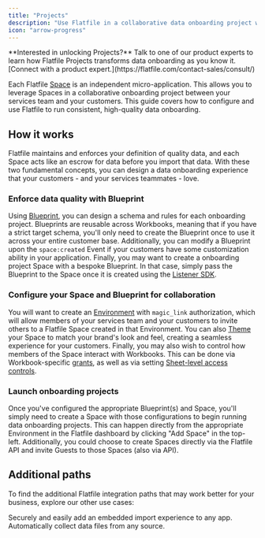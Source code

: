 ```yaml
---
title: "Projects"
description: "Use Flatfile in a collaborative data onboarding project with your customer."
icon: "arrow-progress"
---
```


<Tip>
  **Interested in unlocking Projects?** Talk to one of our product experts to
  learn how Flatfile Projects transforms data onboarding as you know it.
  [Connect with a product expert.](https://flatfile.com/contact-sales/consult/)
</Tip>

Each Flatfile <Tooltip tip="A micro-application...">[Space](../../developer-tools/spaces)</Tooltip> is an independent micro-application. This allows you to leverage Spaces in a collaborative onboarding project between your services team and your customers. This guide covers how to configure and use Flatfile to run consistent, high-quality data onboarding.

## How it works

Flatfile maintains and enforces your definition of quality data, and each Space acts like an escrow for data before you import that data.
With these two fundamental concepts, you can design a data onboarding experience that your customers - and your services teammates - love.

### Enforce data quality with Blueprint

Using <Tooltip tip="A Data Definition Language...">[Blueprint](../../blueprint/overview)</Tooltip>, you can design a schema and rules for each onboarding project.
Blueprints are reusable across Workbooks, meaning that if you have a strict target schema, you'll only need to create the Blueprint once to use it across your entire customer base.
Additionally, you can modify a Blueprint upon the `space:created` Event if your customers have some customization ability in your application.
Finally, you may want to create a onboarding project Space with a bespoke Blueprint. In that case, simply pass the Blueprint to the Space once it is created using the <Tooltip tip="Listening and responding to Events">[Listener SDK](../../orchestration/events#building-with-events)</Tooltip>.

### Configure your Space and Blueprint for collaboration

You will want to create an <Tooltip tip="Isolated entities to create and test configurations">[Environment](../../developer-tools/environment)</Tooltip> with `magic_link` authorization, which will allow members of your services team and your customers to invite others to a Flatfile Space created in that Environment.
You can also <Tooltip tip="Learn how to customize your Space">[Theme](../../guides/theming)</Tooltip> your Space to match your brand's look and feel, creating a seamless experience for your customers.
Finally, you may also wish to control how members of the Space interact with Workbooks. This can be done via Workbook-specific <Tooltip tip="Guest permissions">[grants](../../developer-tools/security/roles-and-permissions#guest-roles)</Tooltip>, as well as via setting <Tooltip tip="Restricting access to a sheet">[Sheet-level access controls](../../blueprint/access)</Tooltip>.

### Launch onboarding projects

Once you've configured the appropriate Blueprint(s) and Space, you'll simply need to create a Space with those configurations to begin running data onboarding projects.
This can happen directly from the appropriate Environment in the Flatfile dashboard by clicking "Add Space" in the top-left.
Additionally, you could choose to create Spaces directly via the Flatfile API and invite Guests to those Spaces (also via API).

## Additional paths

To find the additional Flatfile integration paths that may work better for your business, explore our other use cases:

<CardGroup cols={2}>
  <Card title="Embed in your app" icon="person-to-portal" href="../embedding">
    Securely and easily add an embedded import experience to any app.
  </Card>
  <Card
    title="Setup headless file feeds"
    icon="bolt-auto"
    href="../../guides/automap"
  >
    Automatically collect data files from any source.
  </Card>
</CardGroup>
